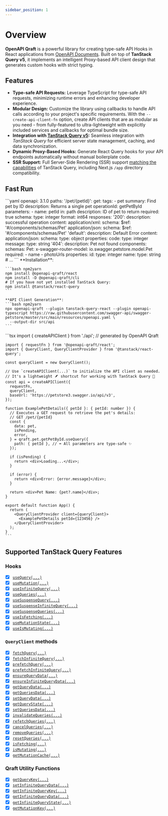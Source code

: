 ```yaml
---
sidebar_position: 1
---
```



# Overview

**OpenAPI Qraft** is a powerful library for creating type-safe API Hooks in React applications from
[OpenAPI Documents](https://learn.openapis.org/).
Built on top of **TanStack Query v5**, it implements an intelligent Proxy-based API client design that generates
custom hooks with strict typing.

## Features

- **Type-safe API Requests:** Leverage TypeScript for type-safe API requests, minimizing runtime errors and enhancing
  developer experience.
- **Modular Design:** Customize the library using callbacks to handle API calls according to your project's
  specific requirements. With the `--create-api-client-fn` option, create API clients that are as modular as you need -
  from fully-featured to ultra-lightweight with explicitly included services and callbacks for optimal bundle size.
- **Integration with [TanStack Query v5](https://tanstack.com/query/v5):** Seamless integration with _TanStack Query_
  for efficient server state management, caching, and data synchronization.
- **Dynamic Proxy-Based Hooks:** Generate React Query hooks for your API endpoints automatically without manual
  boilerplate code.
- **SSR Support:** Full Server-Side Rendering (SSR) support
  [matching the capabilities](https://tanstack.com/query/latest/docs/framework/react/guides/advanced-ssr)
  of TanStack Query, including Next.js `/app` directory compatibility.

## Fast Run

<Tabs>
  <TabItem value="openapi" label="1. OpenAPI Document">
    ```yaml
    openapi: 3.1.0
    paths:
      '/pet/{petId}':
        get:
          tags:
            - pet
          summary: Find pet by ID
          description: Returns a single pet
          operationId: getPetById
          parameters:
            - name: petId
              in: path
              description: ID of pet to return
              required: true
              schema:
                type: integer
                format: int64
          responses:
            '200':
              description: successful operation
              content:
                application/xml:
                  schema:
                    $ref: '#/components/schemas/Pet'
                application/json:
                  schema:
                    $ref: '#/components/schemas/Pet'
            'default':
              description: Default Error
              content:
                application/json:
                  schema:
                    type: object
                    properties:
                      code:
                        type: integer
                      message:
                        type: string
            '404':
              description: Pet not found
    components:
      schemas:
        Pet:
          x-swagger-router-model: io.swagger.petstore.model.Pet
          required:
            - name
            - photoUrls
          properties:
            id:
              type: integer
            name:
              type: string
          # ...
    ```
  </TabItem>
  <TabItem value="setup" label="2. Setup">
    **Installation**:

    ```bash npm2yarn
    npm install @openapi-qraft/react
    npm install -D @openapi-qraft/cli
    # If you have not yet installed TanStack Query:
    npm install @tanstack/react-query
    ```

    **API Client Generation**:
    ```bash npm2yarn
    npx openapi-qraft --plugin tanstack-query-react --plugin openapi-typescript https://raw.githubusercontent.com/swagger-api/swagger-petstore/master/src/main/resources/openapi.yaml \
      --output-dir src/api
    ```
  </TabItem>
  <TabItem value="react" label="3. React" default>
    ```tsx
    import { createAPIClient } from './api'; // generated by OpenAPI Qraft

    import { requestFn } from '@openapi-qraft/react';
    import { QueryClient, QueryClientProvider } from '@tanstack/react-query';

    const queryClient = new QueryClient();

    // Use `createAPIClient(...)` to initialize the API client as needed.
    // It's a lightweight 🪶 shortcut for working with TanStack Query 🌴
    const api = createAPIClient({
      requestFn,
      queryClient,
      baseUrl: 'https://petstore3.swagger.io/api/v3',
    });

    function ExamplePetDetails({ petId }: { petId: number }) {
      // Executes a GET request to retrieve the pet's details:
      // GET /pet/{petId}
      const {
        data: pet,
        isPending,
        error,
      } = qraft.pet.getPetById.useQuery({
        path: { petId }, // ⬅︎ All parameters are type-safe ✨
      });

      if (isPending) {
        return <div>Loading...</div>;
      }

      if (error) {
        return <div>Error: {error.message}</div>;
      }

      return <div>Pet Name: {pet?.name}</div>;
    }

    export default function App() {
      return (
        <QueryClientProvider client={queryClient}>
          <ExamplePetDetails petId={123456} />
        </QueryClientProvider>
      );
    }
    ```
  </TabItem>
</Tabs>

## Supported TanStack Query Features

### Hooks

- [x] [`useQuery(...)`](/hooks/useQuery.mdx)
- [x] [`useMutation(...)`](/hooks/useMutation.mdx)
- [x] [`useInfiniteQuery(...)`](/hooks/useInfiniteQuery.mdx)
- [x] [`useQueries(...)`](/hooks/useQueries.mdx)
- [x] [`useSuspenseQuery(...)`](/hooks/useSuspenseQuery.mdx)
- [x] [`useSuspenseInfiniteQuery(...)`](/hooks/useSuspenseInfiniteQuery.mdx)
- [x] [`useSuspenseQueries(...)`](/hooks/useSuspenseQueries.mdx)
- [x] [`useIsFetching(...)`](/hooks/useIsFetching.mdx)
- [x] [`useMutationState(...)`](/hooks/useMutationState.mdx)
- [x] [`useIsMutating(...)`](/hooks/useIsMutating.mdx)

### `QueryClient` methods

- [x] [`fetchQuery(...)`](/query-client/fetchQuery.mdx)
- [x] [`fetchInfiniteQuery(...)`](/query-client/fetchInfiniteQuery.mdx)
- [x] [`prefetchQuery(...)`](/query-client/prefetchQuery.mdx)
- [x] [`prefetchInfiniteQuery(...)`](/query-client/prefetchInfiniteQuery.mdx)
- [x] [`ensureQueryData(...)`](/query-client/ensureQueryData.mdx)
- [x] [`ensureInfiniteQueryData(...)`](/query-client/ensureInfiniteQueryData.mdx)
- [x] [`getQueryData(...)`](/query-client/getQueryData.mdx)
- [x] [`getQueriesData(...)`](/query-client/getQueriesData.mdx)
- [x] [`setQueryData(...)`](/query-client/setQueryData.mdx)
- [x] [`getQueryState(...)`](/query-client/getQueryState.mdx)
- [x] [`setQueriesData(...)`](/query-client/setQueriesData.mdx)
- [x] [`invalidateQueries(...)`](/query-client/invalidateQueries.mdx)
- [x] [`refetchQueries(...)`](/query-client/refetchQueries.mdx)
- [x] [`cancelQueries(...)`](/query-client/cancelQueries.mdx)
- [x] [`removeQueries(...)`](/query-client/removeQueries.mdx)
- [x] [`resetQueries(...)`](/query-client/resetQueries.mdx)
- [x] [`isFetching(...)`](/query-client/isFetching.mdx)
- [x] [`isMutating(...)`](/query-client/isMutating.mdx)
- [x] [`getMutationCache(...)`](/query-client/getMutationCache.mdx)

### Qraft Utility Functions

- [x] [`getQueryKey(...)`](/query-client/getQueryKey.mdx)
- [x] [`setInfiniteQueryData(...)`](/query-client/setInfiniteQueryData.mdx)
- [x] [`getInfiniteQueryKey(...)`](/query-client/getInfiniteQueryKey.mdx)
- [x] [`getInfiniteQueryData(...)`](/query-client/getInfiniteQueryData.mdx)
- [x] [`getInfiniteQueryState(...)`](/query-client/getInfiniteQueryState.mdx)
- [x] [`getMutationKey(...)`](/query-client/getMutationKey.mdx)
